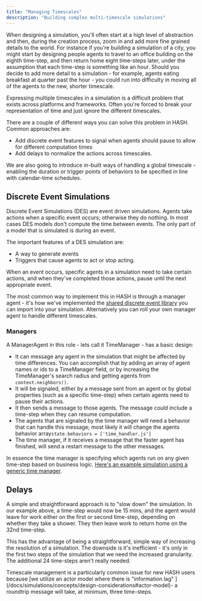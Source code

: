 ```yaml
---
title: "Managing Timescales"
description: "Building complex multi-timescale simulations"
---
```


When designing a simulation, you'll often start at a high level of abstraction and then, during the creation process, zoom in and add more fine grained details to the world. For instance if you're building a simulation of a city, you might start by designing people agents to travel to an office building on the eighth time-step, and then return home eight time-steps later, under the assumption that each time-step is something like an hour. Should you decide to add more detail to a simulation - for example, agents eating breakfast at quarter past the hour - you could run into difficulty in moving all of the agents to the new, shorter timescale.

Expressing multiple timescales in a simulation is a difficult problem that exists across platforms and frameworks. Often you're forced to break your representation of time and just ignore the different timescales.

There are a couple of different ways you can solve this problem in HASH. Common approaches are:

- Add discrete event features to signal when agents should pause to allow for different computation times
- Add delays to normalize the actions across timescales.

<Hint style="info">
  We are also going to introduce in-built ways of handling a global timescale -
  enabling the duration or trigger points of behaviors to be specified in line
  with calendar-time schedules.
</Hint>

## Discrete Event Simulations

Discrete Event Simulations \(DES\) are event driven simulations. Agents take actions when a specific event occurs; otherwise they do nothing. In most cases DES models don't compute the time between events. The only part of a model that is simulated is during an event.

The important features of a DES simulation are:

- A way to generate events
- Triggers that cause agents to act or stop acting.

When an event occurs, specific agents in a simulation need to take certain actions, and when they've completed those actions, pause until the next appropriate event.

The most common way to implement this in HASH is through a manager agent - it's how we've implemented the [shared discrete event library](https://simulation.hash.ai/@hash/des) you can import into your simulation. Alternatively you can roll your own manager agent to handle different timescales.

### Managers

A ManagerAgent in this role - lets call it TimeManager - has a basic design:

- It can message any agent in the simulation that might be affected by time differences. You can accomplish that by adding an array of agent names or ids to a TimeManager field, or by increasing the TimeManager's search radius and getting agents from `context.neighbors()`.
- It will be signaled, either by a message sent from an agent or by global properties \(such as a specific time-step\) when certain agents need to pause their actions.
- It then sends a message to those agents. The message could include a time-step when they can resume computation.
- The agents that are signaled by the time manager will need a behavior that can handle this message; most likely it will change the agents behavior array`state.behaviors = ['time_handler.js']`
- The time manager, if it receives a message that the faster agent has finished, will send a restart message to the other messages.

In essence the time manager is specifying which agents run on any given time-step based on business logic. [Here's an example simulation using a generic time manager](https://simulation.hash.ai/@hash/time-management).

## Delays

A simple and straightforward approach is to "slow down" the simulation. In our example above, a time-step would now be 15 mins, and the agent would leave for work either on the first or second time-step, depending on whether they take a shower. They then leave work to return home on the 32nd time-step.

This has the advantage of being a straightforward, simple way of increasing the resolution of a simulation. The downside is it's inefficient - it's only in the first two steps of the simulation that we need the increased granularity. The additional 24 time-steps aren't really needed.

<Hint style="warning">
  Timescale management is a particularly common issue for new HASH users because
  [we utilize an actor model where there is "information lag"
  ](/docs/simulations/concepts/design-considerations#actor-model)- a roundtrip
  message will take, at minimum, three time-steps.
</Hint>
